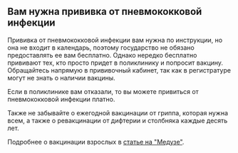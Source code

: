## Вам нужна прививка от пневмококковой инфекции

Прививка от пневмококковой инфекции вам нужна по инструкции, но она не входит в календарь,
поэтому государство не обязано предоставлять ее вам бесплатно. Однако нередко бесплатно прививают тех, кто просто придет в поликлинику и попросит вакцину. Обращайтесь напрямую в прививочный кабинет, так как в регистратуре могут не знать о наличии вакцины.

Если в поликлинике вам отказали, то вы можете привиться от пневмококковой инфекции платно.

Также не забывайте о ежегодной вакцинации от гриппа, которая нужна всем,
а также о ревакцинации от дифтерии и столбняка каждые десять лет.

Подробнее о вакцинации взрослых в [статье на "Медузе"](https://meduza.io/feature/2019/03/27/privivki-absolyutno-ischerpyvayuschaya-instruktsiya-dlya-vzroslyh-i-detey).

<Credits/>
